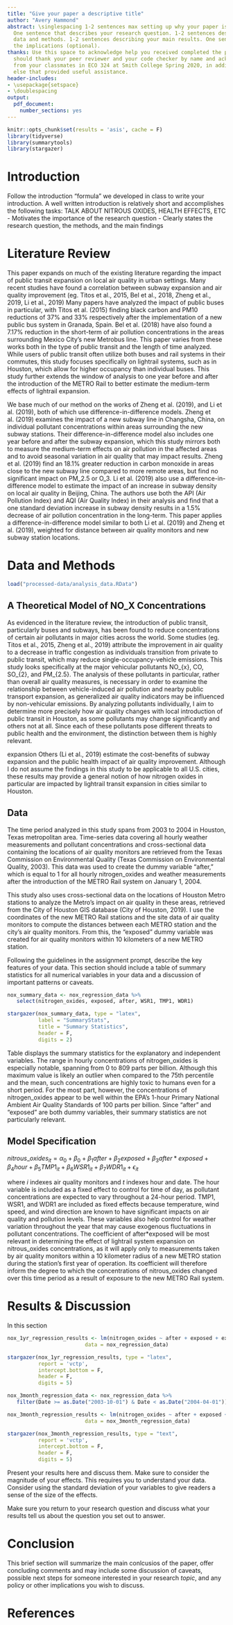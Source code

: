 ```yaml
---
title: "Give your paper a descriptive title"
author: "Avery Hammond"
abstract: \singlespacing 1-2 sentences max setting up why your paper is important.
  One sentence that describes your research question. 1-2 sentences describing your
  data and methods. 1-2 sentences describing your main results. One sentence stating
  the implications (optional).
thanks: Use this space to acknowledge help you received completed the project. You
  should thank your peer reviewer and your code checker by name and acknowledge comments
  from your classmates in ECO 324 at Smith College Spring 2020, in addition to anyone
  else that provided useful assistance.
header-includes:
- \usepackage{setspace}
- \doublespacing
output:
  pdf_document:
    number_sections: yes
---
```


```r
knitr::opts_chunk$set(results = 'asis', cache = F)
library(tidyverse)
library(summarytools)
library(stargazer)

```


# Introduction

Follow the introduction "formula" we developed in class to write your introduction. A well written introduction is relatively short and accomplishes the following tasks:
 TALK ABOUT NITROUS OXIDES, HEALTH EFFECTS, ETC
- Motivates the importance of the research question
- Clearly states the research question, the methods, and the main findings

# Literature Review

This paper expands on much of the existing literature regarding the impact of public transit expansion on local air quality in urban settings. Many recent studies have found a correlation between subway expansion and air quality improvement (eg. Titos et al., 2015, Bel et al., 2018, Zheng et al., 2019, Li et al., 2019) Many papers have analyzed the impact of public buses in particular, with Titos et al. (2015) finding black carbon and PM10 reductions of 37% and 33% respectively after the implementation of a new public bus system in Granada, Spain. Bel et al. (2018) have also found a 7.17% reduction in the short-term of air pollution concentrations in the areas surrounding Mexico City's new Metrobus line. This paper varies from these works both in the type of public transit and the length of time analyzed. While users of public transit often utilize both buses and rail systems in their commutes, this study focuses specifically on lightrail systems, such as in Houston, which allow for higher occupancy than individual buses. This study further extends the window of analysis to one year before and after the introduction of the METRO Rail to better estimate the medium-term effects of lightrail expansion. 

We base much of our method on the works of Zheng et al. (2019), and Li et al. (2019),  both of which use difference-in-difference models. Zheng et al. (2019) examines the impact of a new subway line in Changsha, China, on individual pollutant concentrations within areas surrounding the new subway stations. Their difference-in-difference model also includes one year before and after the subway expansion, which this study mirrors both to measure the medium-term effects on air pollution in the affected areas and to avoid seasonal variation in air quality that may impact results. Zheng et al. (2019) find an 18.1% greater reduction in carbon monoxide in areas close to the new subway line compared to more remote areas, but find no significant impact on PM_2.5 or O_3. Li et al. (2019) also use a difference-in-difference model to estimate the impact of an increase in subway density on local air quality in Beijing, China. The authors use both the API (Air Pollution Index) and AQI (Air Quality Index) in their analysis and find that a one standard deviation increase in subway density results in a 1.5% decrease of air pollution concentration in the long-term. This paper applies a difference-in-difference model similar to both Li et al. (2019) and Zheng et al. (2019), weighted for distance between air quality monitors and new subway station locations. 

# Data and Methods

```r
load("processed-data/analysis_data.RData")
```


## A Theoretical Model of NO_X Concentrations

As evidenced in the literature review, the introduction of public transit, particularly buses and subways, has been found to reduce concentrations of certain air pollutants in major cities across the world. Some studies (eg. Titos et al., 2015, Zheng et al., 2019) attribute the improvement in air quality to a decrease in traffic congestion as individuals transition from private to public transit, which may reduce single-occupancy-vehicle emissions. This study looks specifically at the major vehicular pollutants NO_{x}, CO, SO_{2}, and PM_{2.5}. The analysis of these pollutants in particular, rather than overall air quality measures, is necessary in order to examine the relationship between vehicle-induced air pollution and nearby public transport expansion, as generalized air quality indicators may be influenced by non-vehicular emissions. By analyzing pollutants individually, I aim to determine more precisely how air quality changes with local introduction of public transit in Houston, as some pollutants may change significantly and others not at all. Since each of these pollutants pose different threats to public health and the environment, the distinction between them is highly relevant. 


expansion Others (Li et al., 2019) estimate the cost-benefits of subway expansion and the public health impact of air quality improvement.  Although I do not assume the findings in this study to be applicable to all U.S. cities, these results may provide a general notion of how nitrogen oxides in particular are impacted by lightrail transit expansion in cities similar to Houston.


## Data

The time period analyzed in this study spans from 2003 to 2004 in Houston, Texas metropolitan area. Time-series data covering all hourly weather measurements and pollutant concentrations and cross-sectional data containing the locations of air quality monitors are retrieved from the Texas Commission on Environmental Quality (Texas Commission on Environmental Quality, 2003). This data was used to create the dummy variable "after," which is equal to 1 for all hourly nitrogen\_oxides and weather measurements after the introduction of the METRO Rail system on January 1, 2004. 

This study also uses cross-sectional data on the locations of Houston Metro stations to analyze the Metro's impact on air quality in these areas, retrieved from the City of Houston GIS database (City of Houston, 2019). I use the coordinates of the new METRO Rail stations and the site data of air quality monitors to compute the distances between each METRO station and the city's air quality monitors. From this, the "exposed" dummy variable was created for air quality monitors within 10 kilometers of a new METRO station. 

\begin{table}
\centering
\caption{Variable definitions}
\label{variableDefinitions}
\begin{tabular}{ll}
\hline
\hline
Variable name      & Description                                                                \\    
\hline
exposed            & Air quality monitors located within 3 kilometers of a new subway station   \\
after              & Dates following the introduction of the METRO Rail on 01/01/2004           \\
ozone              & Concentration of ozone in parts per billion                                \\
nitrogen$_oxides   & Concentration of nitrogen oxides in parts per billion                      \\       
TMP1               & Temperature measured in degrees celcius                                    \\
WDR1               & Wind direction measured in degrees compass                                 \\
WSR1               & Wind speed measured in meters per second                                   \\
\hline
\end{tabular}
\end{table}
 
Following the guidelines in the assignment prompt, describe the key features of your data. This section should include a table of summary statistics for all numerical variables in your data and a discussion of important patterns or caveats.

```r

nox_summary_data <- nox_regression_data %>%
   select(nitrogen_oxides, exposed, after, WSR1, TMP1, WDR1)

stargazer(nox_summary_data, type = "latex",
          label = "SummaryStats",
          title = "Summary Statistics",
          header = F,
          digits = 2)

```

Table \ref{SummaryStats} displays the summary statistics for the explanatory and independent variables. The range in hourly concentrations of nitrogen\_oxides is especially notable, spanning from 0 to 809 parts per billion. Although this maximum value is likely an outlier when compared to the 75th percentile and the mean, such concentrations are highly toxic to humans even for a short period. For the most part, however, the concentrations of nitrogen\_oxides appear to be well within the EPA's 1-hour Primary National Ambient Air Quality Standards of 100 parts per billion. Since "after" and "exposed" are both dummy variables, their summary statistics are not particularly relevant. 

## Model Specification

$nitrous\_oxides_{it} = \alpha_{0} + \beta_{0} + \beta_{1}after + \beta_{2}exposed + \beta_{3}after*exposed + \beta_{4}hour + \beta_{5}TMP1_{it} +  \beta_{6}WSR1_{it} + \beta_{7}WDR1_{it} + \epsilon_{it}$

where $i$ indexes air quality monitors and $t$ indexes hour and date. The hour variable is included as a fixed effect to control for time of day, as pollutant concentrations are expected to vary throughout a 24-hour period. TMP1, WSR1, and WDR1 are included as fixed effects because temperature, wind speed, and wind direction are known to have significant impacts on air quality and pollution levels. These variables also help control for weather variation throughout the year that may cause exogenous fluctuations in pollutant concentrations. The coefficient of after*exposed will be most relevant in determining the effect of lightrail system expansion on nitrous\_oxides concentrations, as it will apply only to measurements taken by air quality monitors within a 10 kilometer radius of a new METRO station during the station's first year of operation. Its coefficient will therefore inform the degree to which the concentrations of nitrous\_oxides changed over this time period as a result of exposure to the new METRO Rail system.


# Results & Discussion

In this section

```r

nox_1yr_regression_results <- lm(nitrogen_oxides ~ after + exposed + exposed*after + as.factor(hour) + TMP1 + WSR1 + WDR1, 
                         data = nox_regression_data)

stargazer(nox_1yr_regression_results, type = "latex",
          report = 'vctp',
          intercept.bottom = F,
          header = F,
          digits = 5)
```


```r
nox_3month_regression_data <- nox_regression_data %>%
   filter(Date >= as.Date("2003-10-01") & Date < as.Date("2004-04-01"))

nox_3month_regression_results <- lm(nitrogen_oxides ~ after + exposed + exposed*after + as.factor(hour) + TMP1 + WSR1 + WDR1, 
                         data = nox_3month_regression_data)

stargazer(nox_3month_regression_results, type = "text",
          report = 'vctp',
          intercept.bottom = F,
          header = F,
          digits = 5)
```
Present your results here and discuss them. Make sure to consider the magnitude of your effects. This requires you to understand your data. Consider using the standard deviation of your variables to give readers a sense of the size of the effects.

Make sure you return to your research question and discuss what your results tell us about the question you set out to answer.



# Conclusion

This brief section will summarize the main conlcusios of the paper, offer concluding comments and may include some discussion of caveats, possible next steps for someone interested in your research *topic*, and any policy or other implications you wish to discuss.

# References
